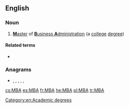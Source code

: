 {{also|Mba|mba|mbà|ḿbà}}
==English==
{{wikipedia|Master of Business Administration}}

===Noun===
{{head|en|noun}}

# [[master|'''M'''aster]] of [[business administration|'''B'''usiness '''A'''dministration]] (a [[college]] [[degree]])

====Related terms====
* {{l|en|B.B.A.}}

===Anagrams===
* {{l|en|ABM}}, {{l|en|amb}}, {{l|en|bam}}, {{l|en|B. M. A.}}, {{l|en|BMA}}, {{l|en|MAb}}

[[Category:en:Academic degrees]]

[[cs:MBA]]
[[es:MBA]]
[[fr:MBA]]
[[he:MBA]]
[[pl:MBA]]
[[tr:MBA]]